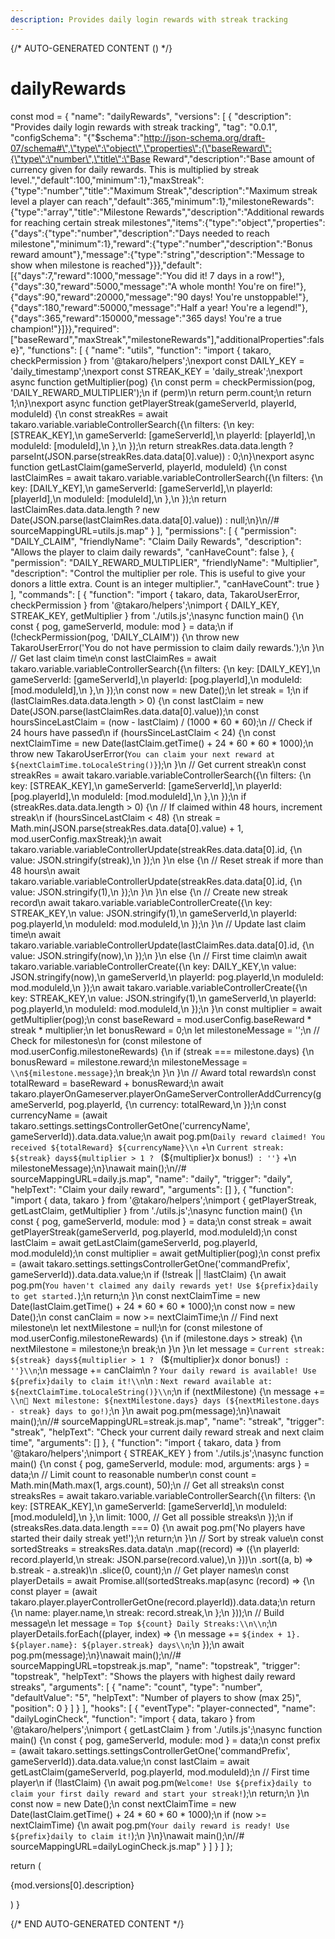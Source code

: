 ```yaml
---
description: Provides daily login rewards with streak tracking
---
```


{/* AUTO-GENERATED CONTENT () */}


# dailyRewards

  const mod = {
  "name": "dailyRewards",
  "versions": [
    {
      "description": "Provides daily login rewards with streak tracking",
      "tag": "0.0.1",
      "configSchema": "{\"$schema\":\"http://json-schema.org/draft-07/schema#\",\"type\":\"object\",\"properties\":{\"baseReward\":{\"type\":\"number\",\"title\":\"Base Reward\",\"description\":\"Base amount of currency given for daily rewards. This is multiplied by streak level.\",\"default\":100,\"minimum\":1},\"maxStreak\":{\"type\":\"number\",\"title\":\"Maximum Streak\",\"description\":\"Maximum streak level a player can reach\",\"default\":365,\"minimum\":1},\"milestoneRewards\":{\"type\":\"array\",\"title\":\"Milestone Rewards\",\"description\":\"Additional rewards for reaching certain streak milestones\",\"items\":{\"type\":\"object\",\"properties\":{\"days\":{\"type\":\"number\",\"description\":\"Days needed to reach milestone\",\"minimum\":1},\"reward\":{\"type\":\"number\",\"description\":\"Bonus reward amount\"},\"message\":{\"type\":\"string\",\"description\":\"Message to show when milestone is reached\"}}},\"default\":[{\"days\":7,\"reward\":1000,\"message\":\"You did it! 7 days in a row!\"},{\"days\":30,\"reward\":5000,\"message\":\"A whole month! You're on fire!\"},{\"days\":90,\"reward\":20000,\"message\":\"90 days! You're unstoppable!\"},{\"days\":180,\"reward\":50000,\"message\":\"Half a year! You're a legend!\"},{\"days\":365,\"reward\":150000,\"message\":\"365 days! You're a true champion!\"}]}},\"required\":[\"baseReward\",\"maxStreak\",\"milestoneRewards\"],\"additionalProperties\":false}",
      "functions": [
        {
          "name": "utils",
          "function": "import { takaro, checkPermission } from '@takaro/helpers';\nexport const DAILY_KEY = 'daily_timestamp';\nexport const STREAK_KEY = 'daily_streak';\nexport async function getMultiplier(pog) {\n    const perm = checkPermission(pog, 'DAILY_REWARD_MULTIPLIER');\n    if (perm)\n        return perm.count;\n    return 1;\n}\nexport async function getPlayerStreak(gameServerId, playerId, moduleId) {\n    const streakRes = await takaro.variable.variableControllerSearch({\n        filters: {\n            key: [STREAK_KEY],\n            gameServerId: [gameServerId],\n            playerId: [playerId],\n            moduleId: [moduleId],\n        },\n    });\n    return streakRes.data.data.length ? parseInt(JSON.parse(streakRes.data.data[0].value)) : 0;\n}\nexport async function getLastClaim(gameServerId, playerId, moduleId) {\n    const lastClaimRes = await takaro.variable.variableControllerSearch({\n        filters: {\n            key: [DAILY_KEY],\n            gameServerId: [gameServerId],\n            playerId: [playerId],\n            moduleId: [moduleId],\n        },\n    });\n    return lastClaimRes.data.data.length ? new Date(JSON.parse(lastClaimRes.data.data[0].value)) : null;\n}\n//# sourceMappingURL=utils.js.map"
        }
      ],
      "permissions": [
        {
          "permission": "DAILY_CLAIM",
          "friendlyName": "Claim Daily Rewards",
          "description": "Allows the player to claim daily rewards",
          "canHaveCount": false
        },
        {
          "permission": "DAILY_REWARD_MULTIPLIER",
          "friendlyName": "Multiplier",
          "description": "Control the multiplier per role. This is useful to give your donors a little extra. Count is an integer multiplier.",
          "canHaveCount": true
        }
      ],
      "commands": [
        {
          "function": "import { takaro, data, TakaroUserError, checkPermission } from '@takaro/helpers';\nimport { DAILY_KEY, STREAK_KEY, getMultiplier } from './utils.js';\nasync function main() {\n    const { pog, gameServerId, module: mod } = data;\n    if (!checkPermission(pog, 'DAILY_CLAIM')) {\n        throw new TakaroUserError('You do not have permission to claim daily rewards.');\n    }\n    // Get last claim time\n    const lastClaimRes = await takaro.variable.variableControllerSearch({\n        filters: {\n            key: [DAILY_KEY],\n            gameServerId: [gameServerId],\n            playerId: [pog.playerId],\n            moduleId: [mod.moduleId],\n        },\n    });\n    const now = new Date();\n    let streak = 1;\n    if (lastClaimRes.data.data.length > 0) {\n        const lastClaim = new Date(JSON.parse(lastClaimRes.data.data[0].value));\n        const hoursSinceLastClaim = (now - lastClaim) / (1000 * 60 * 60);\n        // Check if 24 hours have passed\n        if (hoursSinceLastClaim < 24) {\n            const nextClaimTime = new Date(lastClaim.getTime() + 24 * 60 * 60 * 1000);\n            throw new TakaroUserError(`You can claim your next reward at ${nextClaimTime.toLocaleString()}`);\n        }\n        // Get current streak\n        const streakRes = await takaro.variable.variableControllerSearch({\n            filters: {\n                key: [STREAK_KEY],\n                gameServerId: [gameServerId],\n                playerId: [pog.playerId],\n                moduleId: [mod.moduleId],\n            },\n        });\n        if (streakRes.data.data.length > 0) {\n            // If claimed within 48 hours, increment streak\n            if (hoursSinceLastClaim < 48) {\n                streak = Math.min(JSON.parse(streakRes.data.data[0].value) + 1, mod.userConfig.maxStreak);\n                await takaro.variable.variableControllerUpdate(streakRes.data.data[0].id, {\n                    value: JSON.stringify(streak),\n                });\n            }\n            else {\n                // Reset streak if more than 48 hours\n                await takaro.variable.variableControllerUpdate(streakRes.data.data[0].id, {\n                    value: JSON.stringify(1),\n                });\n            }\n        }\n        else {\n            // Create new streak record\n            await takaro.variable.variableControllerCreate({\n                key: STREAK_KEY,\n                value: JSON.stringify(1),\n                gameServerId,\n                playerId: pog.playerId,\n                moduleId: mod.moduleId,\n            });\n        }\n        // Update last claim time\n        await takaro.variable.variableControllerUpdate(lastClaimRes.data.data[0].id, {\n            value: JSON.stringify(now),\n        });\n    }\n    else {\n        // First time claim\n        await takaro.variable.variableControllerCreate({\n            key: DAILY_KEY,\n            value: JSON.stringify(now),\n            gameServerId,\n            playerId: pog.playerId,\n            moduleId: mod.moduleId,\n        });\n        await takaro.variable.variableControllerCreate({\n            key: STREAK_KEY,\n            value: JSON.stringify(1),\n            gameServerId,\n            playerId: pog.playerId,\n            moduleId: mod.moduleId,\n        });\n    }\n    const multiplier = await getMultiplier(pog);\n    const baseReward = mod.userConfig.baseReward * streak * multiplier;\n    let bonusReward = 0;\n    let milestoneMessage = '';\n    // Check for milestones\n    for (const milestone of mod.userConfig.milestoneRewards) {\n        if (streak === milestone.days) {\n            bonusReward = milestone.reward;\n            milestoneMessage = `\\n${milestone.message}`;\n            break;\n        }\n    }\n    // Award total rewards\n    const totalReward = baseReward + bonusReward;\n    await takaro.playerOnGameserver.playerOnGameServerControllerAddCurrency(gameServerId, pog.playerId, {\n        currency: totalReward,\n    });\n    const currencyName = (await takaro.settings.settingsControllerGetOne('currencyName', gameServerId)).data.data.value;\n    await pog.pm(`Daily reward claimed! You received ${totalReward} ${currencyName}\\n` +\n        `Current streak: ${streak} days${multiplier > 1 ? ` (${multiplier}x bonus!)` : ''}` +\n        milestoneMessage);\n}\nawait main();\n//# sourceMappingURL=daily.js.map",
          "name": "daily",
          "trigger": "daily",
          "helpText": "Claim your daily reward",
          "arguments": []
        },
        {
          "function": "import { data, takaro } from '@takaro/helpers';\nimport { getPlayerStreak, getLastClaim, getMultiplier } from './utils.js';\nasync function main() {\n    const { pog, gameServerId, module: mod } = data;\n    const streak = await getPlayerStreak(gameServerId, pog.playerId, mod.moduleId);\n    const lastClaim = await getLastClaim(gameServerId, pog.playerId, mod.moduleId);\n    const multiplier = await getMultiplier(pog);\n    const prefix = (await takaro.settings.settingsControllerGetOne('commandPrefix', gameServerId)).data.data.value;\n    if (!streak || !lastClaim) {\n        await pog.pm(`You haven't claimed any daily rewards yet! Use ${prefix}daily to get started.`);\n        return;\n    }\n    const nextClaimTime = new Date(lastClaim.getTime() + 24 * 60 * 60 * 1000);\n    const now = new Date();\n    const canClaim = now >= nextClaimTime;\n    // Find next milestone\n    let nextMilestone = null;\n    for (const milestone of mod.userConfig.milestoneRewards) {\n        if (milestone.days > streak) {\n            nextMilestone = milestone;\n            break;\n        }\n    }\n    let message = `Current streak: ${streak} days${multiplier > 1 ? ` (${multiplier}x donor bonus!)` : ''}\\n`;\n    message += canClaim\n        ? `Your daily reward is available! Use ${prefix}daily to claim it!\\n`\n        : `Next reward available at: ${nextClaimTime.toLocaleString()}\\n`;\n    if (nextMilestone) {\n        message += `\\n🎯 Next milestone: ${nextMilestone.days} days (${nextMilestone.days - streak} days to go!)`;\n    }\n    await pog.pm(message);\n}\nawait main();\n//# sourceMappingURL=streak.js.map",
          "name": "streak",
          "trigger": "streak",
          "helpText": "Check your current daily reward streak and next claim time",
          "arguments": []
        },
        {
          "function": "import { takaro, data } from '@takaro/helpers';\nimport { STREAK_KEY } from './utils.js';\nasync function main() {\n    const { pog, gameServerId, module: mod, arguments: args } = data;\n    // Limit count to reasonable number\n    const count = Math.min(Math.max(1, args.count), 50);\n    // Get all streaks\n    const streaksRes = await takaro.variable.variableControllerSearch({\n        filters: {\n            key: [STREAK_KEY],\n            gameServerId: [gameServerId],\n            moduleId: [mod.moduleId],\n        },\n        limit: 1000, // Get all possible streaks\n    });\n    if (streaksRes.data.data.length === 0) {\n        await pog.pm('No players have started their daily streak yet!');\n        return;\n    }\n    // Sort by streak value\n    const sortedStreaks = streaksRes.data.data\n        .map((record) => ({\n        playerId: record.playerId,\n        streak: JSON.parse(record.value),\n    }))\n        .sort((a, b) => b.streak - a.streak)\n        .slice(0, count);\n    // Get player names\n    const playerDetails = await Promise.all(sortedStreaks.map(async (record) => {\n        const player = (await takaro.player.playerControllerGetOne(record.playerId)).data.data;\n        return {\n            name: player.name,\n            streak: record.streak,\n        };\n    }));\n    // Build message\n    let message = `Top ${count} Daily Streaks:\\n\\n`;\n    playerDetails.forEach((player, index) => {\n        message += `${index + 1}. ${player.name}: ${player.streak} days\\n`;\n    });\n    await pog.pm(message);\n}\nawait main();\n//# sourceMappingURL=topstreak.js.map",
          "name": "topstreak",
          "trigger": "topstreak",
          "helpText": "Shows the players with highest daily reward streaks",
          "arguments": [
            {
              "name": "count",
              "type": "number",
              "defaultValue": "5",
              "helpText": "Number of players to show (max 25)",
              "position": 0
            }
          ]
        }
      ],
      "hooks": [
        {
          "eventType": "player-connected",
          "name": "dailyLoginCheck",
          "function": "import { data, takaro } from '@takaro/helpers';\nimport { getLastClaim } from './utils.js';\nasync function main() {\n    const { pog, gameServerId, module: mod } = data;\n    const prefix = (await takaro.settings.settingsControllerGetOne('commandPrefix', gameServerId)).data.data.value;\n    const lastClaim = await getLastClaim(gameServerId, pog.playerId, mod.moduleId);\n    // First time player\n    if (!lastClaim) {\n        await pog.pm(`Welcome! Use ${prefix}daily to claim your first daily reward and start your streak!`);\n        return;\n    }\n    const now = new Date();\n    const nextClaimTime = new Date(lastClaim.getTime() + 24 * 60 * 60 * 1000);\n    if (now >= nextClaimTime) {\n        await pog.pm(`Your daily reward is ready! Use ${prefix}daily to claim it!`);\n    }\n}\nawait main();\n//# sourceMappingURL=dailyLoginCheck.js.map"
        }
      ]
    }
  ]
};

  return (
    <div>
      <p>{mod.versions[0].description}</p>
      <Commands commands={mod.versions[0].commands} />
      <CronJobs cronJobs={mod.versions[0].cronJobs} />
      <Hooks hooks={mod.versions[0].hooks} />
      <Config configSchema={mod.versions[0].configSchema} />
    </div>
  )
}

<Module />

{/* END AUTO-GENERATED CONTENT */}
